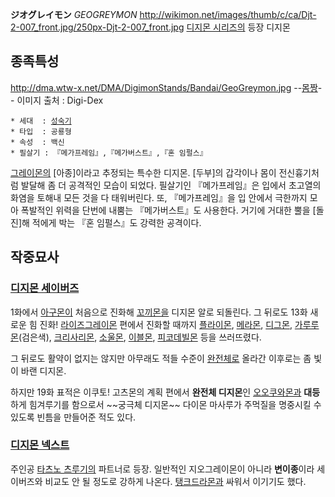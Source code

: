'''ジオグレイモン''' ''GEOGREYMON''
http://wikimon.net/images/thumb/c/ca/Djt-2-007_front.jpg/250px-Djt-2-007_front.jpg
[[디지몬 시리즈]]의 등장 디지몬


== '''종족특성''' ==

http://dma.wtw-x.net/DMA/DigimonStands/Bandai/GeoGreymon.jpg 
--[[몸짱]]--
이미지 출처 : Digi-Dex
 
 * 세대  : [[성숙기]]
 * 타입  : 공룡형
 * 속성  : 백신
 * 필살기 : 『메가프레임』,『메가버스트』,『혼 임펄스』

[[그레이몬]]의 [아종]이라고 추정되는 특수한 디지몬. [두부]의 갑각이나 몸이 전신흉기처럼 발달해 좀 더 공격적인 모습이 되었다. 필살기인 『메가프레임』은 입에서 초고열의 화염을 토해내 모든 것을 다 태워버린다. 또, 『메가프레임』을 입 안에서 극한까지 모아 폭발적인 위력을 단번에 내뿜는 『메가버스트』도 사용한다. 거기에 거대한 뿔을 [돌진]해 적에게 박는 『혼 임펄스』도 강력한 공격이다.


== 작중묘사 ==
=== [[디지몬 세이버즈]] ===
1화에서 [[아구몬]]이 처음으로 진화해 [[꼬끼몬]]을 디지몬 알로 되돌린다.
그 뒤로도 13화 새로운 힘 진화! [[라이즈그레이몬]] 편에서 진화할 때까지 [[플라이몬]], [[메라몬]], [[디그몬]], [[가루루몬]](검은색), [[크리사리몬]], [[소울몬]], [[이블몬]], [[피코데빌몬]] 등을 쓰러뜨렸다.

그 뒤로도 활약이 없지는 않지만 아무래도 적들 수준이 [[완전체]]로 올라간 이후로는 좀 빛이 바랜 디지몬.

하지만 19화 표적은 이쿠토! 고츠몬의 계획 편에서 '''완전체 디지몬'''인 [[오오쿠와몬]]과 '''대등'''하게 힘겨루기를 함으로서 ~~궁극체 디지몬~~ 다이몬 마사루가 주먹질을 명중시킬 수 있도록 빈틈을 만들어준 적도 있다.


=== [[디지몬 넥스트]] ===
주인공 [[타츠노 츠루기]]의 파트너로 등장. 일반적인 지오그레이몬이 아니라 '''변이종'''이라 세이버즈와 비교도 안 될 정도로 강하게 나온다. [[탱크드라몬]]과 싸워서 이기기도 했다.

